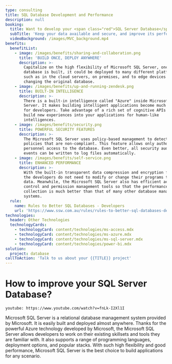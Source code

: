 ```yaml
---
type: consulting
title: SQL Database Development and Performance
description: null
booking:
  title: Want to develop your <span class="red">SQL Server Database</span> with SSW?
  subTitle: 'Keep your data available and secure, and improve its performance.'
  videoBackground: /images/MVC_background.mp4
benefits:
  benefitList:
    - image: /images/benefits/sharing-and-collaboration.png
      title: 'BUILD ONCE, DEPLOY ANYWHERE'
      description: >-
        Capitalize on the high flexibility of Microsoft SQL Server, once the
        database is built, it could be deployed to many different platforms,
        such as in the cloud servers, on premises, and to edge devices without
        changing the original database.
    - image: /images/benefits/up-and-running-zendesk.png
      title: BUILT-IN INTELLIGENCE
      description: >-
        There is a built-in intelligence called "Azure" inside Microsoft SQL
        Server. It makes building intelligent applications become much easier
        for developers. Take advantage of a rich set of cognitive APIs to easily
        build new experiences into your applications for human-like
        intelligences.
    - image: /images/benefits/security.png
      title: POWERFUL SECURITY FEATURES
      description: >-
        The Microsoft SQL Server uses policy-based management to detect security
        policies that are non-compliant. This feature allows only authorized
        personnel access to the database. Even better, all security audits and
        events can be written to log files automatically.
    - image: /images/benefits/self-service.png
      title: ENHANCED PERFORMANCE
      description: >-
        With the built-in transparent data compression and encryption features,
        the developers do not need to modify or change their programs to encrypt
        data. Meanwhile, the Microsoft SQL Server also has efficient access
        control and permission management tools so that the performance of data
        collection is much better than that of many other database management
        systems.
  rule:
    name: Rules to Better SQL Databases - Developers
    url: 'https://www.ssw.com.au/rules/rules-to-better-sql-databases-developers'
technologies:
  header: Other Technologies
  technologyCards:
    - technologyCard: content/technologies/ms-access.mdx
    - technologyCard: content/technologies/ms-azure.mdx
    - technologyCard: content/technologies/ms-sql-server.mdx
    - technologyCard: content/technologies/power-bi.mdx
solution:
  project: database
callToAction: 'Talk to us about your {{TITLE}} project'
---
```


# How to improve your **SQL Server Database**?

`youtube: https://www.youtube.com/watch?v=fnLk-I2Xl1I`

Microsoft SQL Server is a relational database management system provided by Microsoft. It is easily built and deployed almost anywhere. Thanks for the powerful Azure technology developed by Microsoft, the Microsoft SQL Server allows developers to work on their existing skillsets and tools they are familiar with. It also supports a range of programming languages, deployment options, and popular stacks. With such high flexibility and good performance, Microsoft SQL Server is the best choice to build applications for any scenario.
